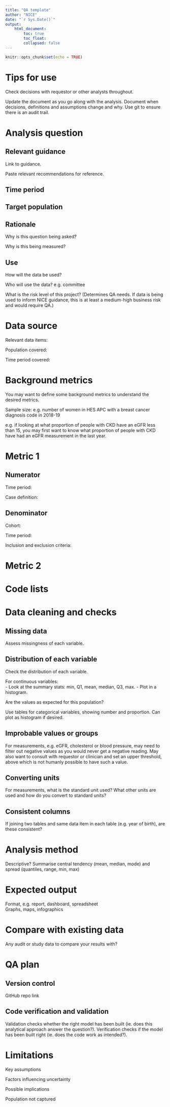 ```yaml
---
title: "QA template"
author: "NICE"
date: "`r Sys.Date()`"
output: 
    html_document:
        toc: true
        toc_float: 
        collapsed: false
---
```


```r
knitr::opts_chunk$set(echo = TRUE)
```

# Tips for use

Check decisions with requestor or other analysts throughout.

Update the document as you go along with the analysis. Document when decisions, definitions and assumptions change and why. Use git to ensure there is an audit trail.

# Analysis question

## Relevant guidance

Link to guidance.

Paste relevant recommendations for reference.

## Time period

## Target population

## Rationale

Why is this question being asked?

Why is this being measured?

## Use

How will the data be used?

Who will use the data? e.g. committee

What is the risk level of this project? (Determines QA needs. If data is being used to inform NICE guidance, this is at least a medium-high business risk and would require QA.)

# Data source

Relevant data items:

Population covered:

Time period covered:

# Background metrics

You may want to define some background metrics to understand the desired metrics.

Sample size: e.g. number of women in HES APC with a breast cancer diagnosis code in 2018-19

e.g. if looking at what proportion of people with CKD have an eGFR less than 15, you may first want to know what proportion of people with CKD have had an eGFR measurement in the last year.

# Metric 1

## Numerator

Time period:

Case definition:

## Denominator

Cohort:

Time period:

Inclusion and exclusion criteria:

# Metric 2

# Code lists

# Data cleaning and checks

## Missing data

Assess missingness of each variable.

## Distribution of each variable

Check the distribution of each variable.

For continuous variables:  
- Look at the summary stats: min, Q1, mean, median, Q3, max.
- Plot in a histogram.

Are the values as expected for this population?

Use tables for categorical variables, showing number and proportion. Can plot as histogram if desired.

## Improbable values or groups

For measurements, e.g. eGFR, cholesterol or blood pressure, may need to filter out negative values as you would never get a negative reading. May also want to consult with requestor or clinician and set an upper threshold, above which is not humanly possible to have such a value.

## Converting units

For measurements, what is the standard unit used? What other units are used and how do you convert to standard units?

## Consistent columns

If joining two tables and same data item in each table (e.g. year of birth), are these consistent?

# Analysis method

Descriptive? Summarise central tendency (mean, median, mode) and spread (quantiles, range, min, max)

# Expected output

Format, e.g. report, dashboard, spreadsheet  
Graphs, maps, infographics

# Compare with existing data

Any audit or study data to compare your results with?

# QA plan

## Version control

GitHub repo link

## Code verification and validation

Validation checks whether the right model has been built (ie. does this analytical approach answer the question?). Verification checks if the model has been built right (ie. does the code work as intended?).

# Limitations

Key assumptions

Factors influencing uncertainty

Possible implications

Population not captured
